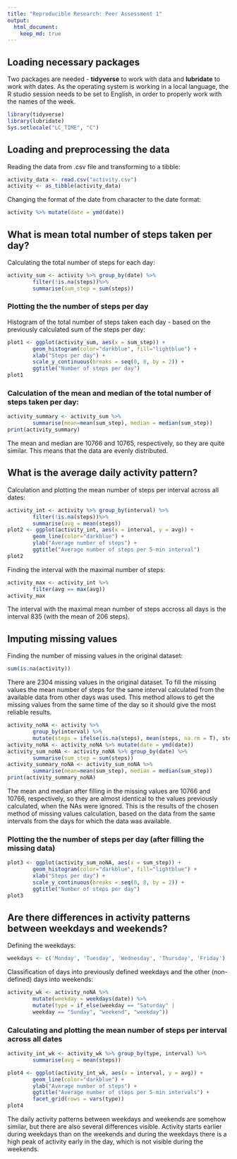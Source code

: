 ```yaml
---
title: "Reproducible Research: Peer Assessment 1"
output: 
  html_document: 
    keep_md: true
---
```

## Loading necessary packages
Two packages are needed - **tidyverse** to work with data and **lubridate** to work with dates. As the operating system is working in a local language, the R studio session needs to be set to English, in order to properly work with the names of the week.  
```r
library(tidyverse)
library(lubridate)
Sys.setlocale("LC_TIME", "C")
```

## Loading and preprocessing the data
Reading the data from .csv file and transforming to a tibble:
```r
activity_data <- read.csv("activity.csv")
activity <- as_tibble(activity_data)
```
Changing the format of the date from character to the date format:
```r
activity %>% mutate(date = ymd(date))
```


## What is mean total number of steps taken per day?

Calculating the total number of steps for each day:
```r
activity_sum <- activity %>% group_by(date) %>% 
        filter(!is.na(steps))%>%
        summarise(sum_step = sum(steps))
```

### Plotting the the number of steps per day
Histogram of the total number of steps taken each day - based on the previously calculated sum of the steps per day:
```r
plot1 <- ggplot(activity_sum, aes(x = sum_step)) + 
        geom_histogram(color="darkblue", fill="lightblue") +
        xlab("Steps per day") +
        scale_y_continuous(breaks = seq(0, 8, by = 2)) +
        ggtitle("Number of steps per day")
plot1
```


### Calculation of the mean and median of the total number of steps taken per day:
```r
activity_summary <- activity_sum %>%
        summarise(mean=mean(sum_step), median = median(sum_step))
print(activity_summary)
```
The mean and median are 10766 and 10765, respectively, so they are quite similar. This means that the data are evenly distributed. 

## What is the average daily activity pattern?
Calculation and plotting the mean number of steps per interval across all dates:
```r
activity_int <- activity %>% group_by(interval) %>% 
        filter(!is.na(steps))%>%
        summarise(avg = mean(steps))
plot2 <- ggplot(activity_int, aes(x = interval, y = avg)) +
        geom_line(color="darkblue") +
        ylab("Average number of steps") +
        ggtitle("Average number of steps per 5-min interval")
plot2
```

Finding the interval with the maximal number of steps:
```r
activity_max <- activity_int %>%
        filter(avg == max(avg))
activity_max
```
The interval with the maximal mean number of steps accross all days is the interval 835 (with the mean of 206 steps). 

## Imputing missing values
Finding the number of missing values in the original dataset:
```r
sum(is.na(activity))
```
There are 2304 missing values in the original dataset.
To fill the missing values the mean number of steps for the same interval calculated from the available data from other days was used. This method allows to get the missing values from the same time of the day so it should give the most reliable results.  
```r
activity_noNA <- activity %>% 
        group_by(interval) %>% 
        mutate(steps = ifelse(is.na(steps), mean(steps, na.rm = T), steps))
activity_noNA <- activity_noNA %>% mutate(date = ymd(date))
activity_sum_noNA <- activity_noNA %>% group_by(date) %>% 
        summarise(sum_step = sum(steps))
activity_summary_noNA <- activity_sum_noNA %>%
        summarise(mean=mean(sum_step), median = median(sum_step))
print(activity_summary_noNA)
```


The mean and median after filling in the missing values are  10766 and 10766, respectively, so they are almost identical to the values previously calculated, when the NAs were ignored. This is the results of the chosen method of missing values calculation, based on the data from the same intervals from the days for which the data was available.  

### Plotting the the number of steps per day (after filling the missing data)
```r
plot3 <- ggplot(activity_sum_noNA, aes(x = sum_step)) + 
        geom_histogram(color="darkblue", fill="lightblue") +
        xlab("Steps per day") +
        scale_y_continuous(breaks = seq(0, 8, by = 2)) +
        ggtitle("Number of steps per day")
plot3
```

## Are there differences in activity patterns between weekdays and weekends?

Defining the weekdays:
```r
weekdays <- c('Monday', 'Tuesday', 'Wednesday', 'Thursday', 'Friday')
```

Classification of days into previously defined weekdays and the other (non-defined) days into weekends: 
```r
activity_wk <- activity_noNA %>% 
        mutate(weekday = weekdays(date)) %>%
        mutate(type = if_else(weekday == "Saturday" | 
        weekday == "Sunday", "weekend", "weekday"))
```

### Calculating and plotting the mean number of steps per interval across all dates
```r
activity_int_wk <- activity_wk %>% group_by(type, interval) %>% 
        summarise(avg = mean(steps))
```

```r
plot4 <- ggplot(activity_int_wk, aes(x = interval, y = avg)) +
        geom_line(color="darkblue") +
        ylab("Average number of steps") +
        ggtitle("Average number of steps per 5-min intervals") +
        facet_grid(rows = vars(type))
plot4
```
  
The daily activity patterns between weekdays and weekends are somehow similar, but there are also several differences visible. Activity starts earlier during weekdays than on the weekends and during the weekdays there is a high peak of activity early in the day, which is not visible during the weekends. 